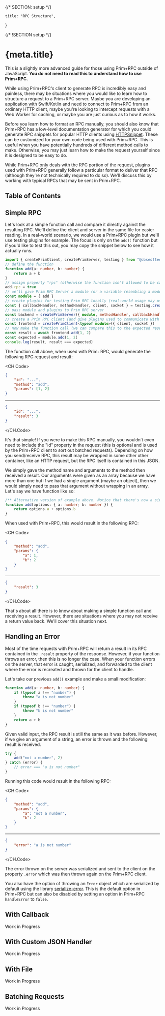 {/* SECTION: setup */}

	title: "RPC Structure",
}

{/* !SECTION setup */}

# {meta.title}

<Alert icon="carbon:information" type="alert-info">

This is a slightly more advanced guide for those using Prim+RPC outside of JavaScript. **You do not need to read this to
understand how to use Prim+RPC.**

</Alert>

While using Prim+RPC's client to generate RPC is incredibly easy and painless, there may be situations where you would
like to learn how to structure a request to a Prim+RPC server. Maybe you are developing an application with Swift/Kotlin
and need to connect to Prim+RPC from an ordinary HTTP client, maybe you're looking to intercept requests with a Web
Worker for caching, or maybe you are just curious as to how it works.

Before you learn how to format an RPC manually, you should also know that Prim+RPC has a low-level documentation
generator for which you could generate RPC snippets for popular HTTP clients using
[HTTPSnippet](https://github.com/Kong/httpsnippet). These can be customized for your own code being used with Prim+RPC.
This is useful when you have potentially hundreds of different method calls to make. Otherwise, you may just learn how
to make the request yourself since it is designed to be easy to do.

While Prim+RPC only deals with the RPC portion of the request, plugins used with Prim+RPC generally follow a particular
format to deliver that RPC (although they're not technically required to do so). We'll discuss this by working with
typical RPCs that may be sent in Prim+RPC.

## Table of Contents

## Simple RPC

Let's look at a simple function call and compare it directly against the resulting RPC. We'll define the client and
server in the same file for easier reading. In a real-world scenario, we would use a Prim+RPC plugin but we'll use
testing plugins for example. The focus is only on the `add()` function but if you'd like to test this out, you may copy
the snippet below to see how it actually runs.

```ts index.ts mark=2:5,16:17
import { createPrimClient, createPrimServer, testing } from "@doseofted/prim-rpc"
// define the function
function add(a: number, b: number) {
	return a + b
}
// assign property "rpc" (otherwise the function isn't allowed to be called remotely)
add.rpc = true
// we'll give Prim RPC Server a module (or a variable resembling a module, like below)
const module = { add }
// create plugins for testing Prim RPC locally (real-world usage may use HTTP/WS plugins)
const { callbackHandler, methodHandler, client, socket } = testing.createPrimTestingPlugins()
// pass module and plugins to Prim RPC server
const backend = createPrimServer({ module, methodHandler, callbackHandler })
// create a Prim RPC client (and give plugins used to communicate with server)
const frontend = createPrimClient<typeof module>({ client, socket })
// now make the function call (we can compare this to the expected result, for testing)
const result = await frontend.add(1, 2)
const expected = module.add(1, 2)
console.log(result, result === expected)
```

The function call above, when used with Prim+RPC, would generate the following RPC request and result:

<CH.Code>

```json request.json
{
	"id": "...",
	"method": "add",
	"params": [1, 2]
}
```

---

```json response.json
{
	"id": "...",
	"result": 3
}
```

</CH.Code>

It's that simple! If you were to make this RPC manually, you wouldn't even need to include the "id" property in the
request (this is optional and is used by the Prim+RPC client to sort out batched requests). Depending on how you
send/receive RPC, this result may be wrapped in some other other container, like an HTTP request, but the RPC itself is
contained in this JSON.

We simply gave the method name and arguments to the method then received a result. Our arguments were given as an array
because we have more than one but if we had a single argument (maybe an object), then we would simply need to pass that
argument without wrapping in an array. Let's say we have function like so:

```ts index.ts
/** Alternative version of example above. Notice that there's now a single parameter. */
function add(options: { a: number; b: number }) {
	return options.a + options.b
}
```

When used with Prim+RPC, this would result in the following RPC:

<CH.Code>

```json request.json
{
	"method": "add",
	"params": {
		"a": 1,
		"b": 2
	}
}
```

---

```json response.json
{
	"result": 3
}
```

</CH.Code>

That's about all there is to know about making a simple function call and receiving a result. However, there are
situations where you may not receive a return value back. We'll cover this situation next.

## Handling an Error

Most of the time requests with Prim+RPC will return a result in its RPC contained in the `.result` property of the
response. However, if your function throws an error, then this is no longer the case. When your function errors on the
server, that error is caught, serialized, and forwarded to the client where the error is recreated and thrown for the
client to handle.

Let's take our previous `add()` example and make a small modification:

```ts
function add(a: number, b: number) {
	if (typeof a !== "number") {
		throw "a is not number"
	}
	if (typeof b !== "number") {
		throw "b is not number"
	}
	return a + b
}
```

Given valid input, the RPC result is still the same as it was before. However, if we give an argument of a string, an
error is thrown and the following result is received.

```ts index.ts
try {
	add("not a number", 2)
} catch (error) {
	// error === "a is not number"
}
```

Running this code would result in the following RPC:

<CH.Code>

```json request.json
{
	"method": "add",
	"params": {
		"a": "not a number",
		"b": 2
	}
}
```

---

```json response.json
{
	"error": "a is not number"
}
```

</CH.Code>

The error thrown on the server was serialized and sent to the client on the property `.error` which was then thrown
again on the Prim+RPC client.

You also have the option of throwing an `Error` object which are serialized by default using the library
[serialize-error](https://github.com/sindresorhus/serialize-error). This is the default option in Prim+RPC but can also
be disabled by setting an option in Prim+RPC `handleError` to `false`.

## With Callback

<Alert icon="carbon:warning" type="alert-warning">
	Work in Progress
</Alert>

## With Custom JSON Handler

<Alert icon="carbon:warning" type="alert-warning">
	Work in Progress
</Alert>

## With File

<Alert icon="carbon:warning" type="alert-warning">
	Work in Progress
</Alert>

## Batching Requests

<Alert icon="carbon:warning" type="alert-warning">
	Work in Progress
</Alert>
